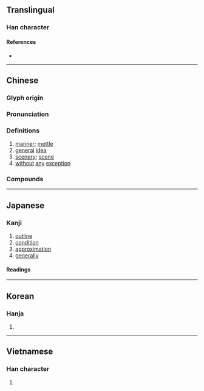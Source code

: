 {{also|槪}}
{{character info}}
==Translingual==
{{stroke order|stroke=13}}

===Han character===
{{Han char|rn=75|rad=木|as=09|asj=10|sn=13|snj=14|four=41914|canj=DAIU|ids=⿰木既}}

====References====
* {{Han ref|kx=0542.191|dkj=15217|dj=0935.040|hdz=21256.080|uh=6982|ud=27010|bh=B7A7|bd=47015}}

----

==Chinese==
{{zh-forms|t2=槪|alt=槩}}

===Glyph origin===
{{Han etym}}

===Pronunciation===
{{zh-pron
|m=gài
|c=koi2,koi3
|mn=kài/khài
|mc=y
|oc=y
|ma=
|cat=n,adv
}}

===Definitions===
{{zh-hanzi}}

# [[manner]]; [[mettle]]
# [[general]] [[idea]]
# [[scenery]]; [[scene]]
# [[without]] [[any]] [[exception]]

===Compounds===
{{zh-der|大概|一概抹殺|一概而言|並概青雲|以偏概全|一概|勝概|一概而論|概說|概念句|氣概|概念|概然律|概莫能外|概要|斗概|梗概|概念車|概論|概舉|概數|權概|概括承受|概率|概述|概括|概況|概貌|概觀|概而不論|概算|概略|風概|節概|複合概念|膜外概置|關連概念}}

----

==Japanese==
{{ja-kanji forms|概|槪}}

===Kanji===
{{ja-kanji|grade=c|rs=木09|kyu=槪}}

# [[outline]]
# [[condition]]
# [[approximation]]
# [[generally]]

====Readings====
{{ja-readings
|goon=かい
|kanon=かい
|kanyoon=がい
|kun=とかき-, おおむ-ね<おほむ-ね, おもむき-
}}

----

==Korean==

===Hanja===
{{ko-hanja|대개|개}}

# {{rfdef|ko|sort=木09}}

----

==Vietnamese==

===Han character===
{{vi-hantu|khái|rs=木09}}

# {{rfdef|vi|sort=木09}}